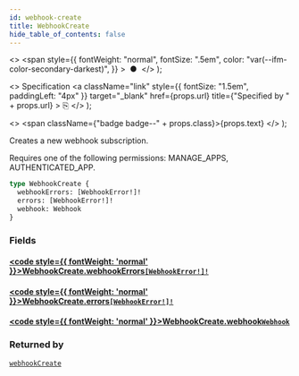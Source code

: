 ```yaml
---
id: webhook-create
title: WebhookCreate
hide_table_of_contents: false
---
```


  <>
    <span
      style={{
        fontWeight: "normal",
        fontSize: ".5em",
        color: "var(--ifm-color-secondary-darkest)",
      }}
    >
      &nbsp;●&nbsp;
    </span>
  </>
);

  <>
    Specification
    <a
      className="link"
      style={{ fontSize: "1.5em", paddingLeft: "4px" }}
      target="\_blank"
      href={props.url}
      title={"Specified by " + props.url}
    >
      ⎘
    </a>
  </>
);

  <>
    <span className={"badge badge--" + props.class}>{props.text}</span>
  </>
);

Creates a new webhook subscription.

Requires one of the following permissions: MANAGE_APPS, AUTHENTICATED_APP.

```graphql
type WebhookCreate {
  webhookErrors: [WebhookError!]!
  errors: [WebhookError!]!
  webhook: Webhook
}
```

### Fields

#### [<code style={{ fontWeight: 'normal' }}>WebhookCreate.<b>webhookErrors</b></code>](#)<Bullet />[`[WebhookError!]!`](../../api-reference/webhooks/objects/webhook-error) <Badge class="secondary" text="non-null"/> <Badge class="secondary" text="object"/> <Badge class="secondary" text="webhooks"/>

>

#### [<code style={{ fontWeight: 'normal' }}>WebhookCreate.<b>errors</b></code>](#)<Bullet />[`[WebhookError!]!`](../../api-reference/webhooks/objects/webhook-error) <Badge class="secondary" text="non-null"/> <Badge class="secondary" text="object"/> <Badge class="secondary" text="webhooks"/>

>

#### [<code style={{ fontWeight: 'normal' }}>WebhookCreate.<b>webhook</b></code>](#)<Bullet />[`Webhook`](../../api-reference/webhooks/objects/webhook) <Badge class="secondary" text="object"/> <Badge class="secondary" text="webhooks"/>

>

### Returned by

[`webhookCreate`](../../api-reference/webhooks/mutations/webhook-create) <Badge class="secondary" text="mutation"/>
